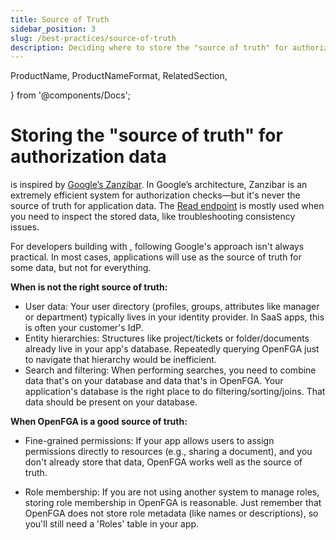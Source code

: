 ```yaml
---
title: Source of Truth
sidebar_position: 3
slug: /best-practices/source-of-truth
description: Deciding where to store the "source of truth" for authorization data
---
```


  ProductName,
  ProductNameFormat,
  RelatedSection,

} from '@components/Docs';

# Storing the "source of truth" for authorization data

<ProductName format={ProductNameFormat.ShortForm}/> is inspired by [Google’s Zanzibar](https://research.google/pubs/zanzibar-googles-consistent-global-authorization-system/). In Google’s architecture, Zanzibar is an extremely efficient system for authorization checks—but it's never the source of truth for application data. The [Read endpoint](https://openfga.dev/docs/interacting/relationship-queries#read) is mostly used when you need to inspect the stored data, like troubleshooting consistency issues.

For developers building with <ProductName format={ProductNameFormat.ShortForm}/> , following Google's approach isn't always practical. In most cases, applications will use <ProductName format={ProductNameFormat.ShortForm}/> as the source of truth for some data, but not for everything.

**When <ProductName format={ProductNameFormat.ShortForm}/>  is not the right source of truth:**

- User data: Your user directory (profiles, groups, attributes like manager or department) typically lives in your identity provider. In SaaS apps, this is often your customer's IdP.
- Entity hierarchies: Structures like project/tickets or folder/documents already live in your app's database. Repeatedly querying OpenFGA just to navigate that hierarchy would be inefficient.
- Search and filtering: When performing searches, you need to combine data that's on your database and data that's in OpenFGA. Your application's database is the right place to do filtering/sorting/joins. That data should be present on your database.

**When OpenFGA is a good source of truth:**

- Fine-grained permissions: If your app allows users to assign permissions directly to resources (e.g., sharing a document), and you don't already store that data, OpenFGA works well as the source of truth.

- Role membership: If you are not using another system to manage roles, storing role membership in OpenFGA is reasonable. Just remember that OpenFGA does not store role metadata (like names or descriptions), so you'll still need a 'Roles' table in your app.
